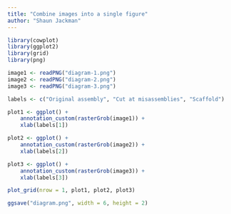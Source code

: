 ```yaml
---
title: "Combine images into a single figure"
author: "Shaun Jackman"
---
```


```r
library(cowplot)
library(ggplot2)
library(grid)
library(png)
```

```r
image1 <- readPNG("diagram-1.png")
image2 <- readPNG("diagram-2.png")
image3 <- readPNG("diagram-3.png")
```

```r
labels <- c("Original assembly", "Cut at misassemblies", "Scaffold")

plot1 <- ggplot() +
	annotation_custom(rasterGrob(image1)) +
	xlab(labels[1])

plot2 <- ggplot() +
	annotation_custom(rasterGrob(image2)) +
	xlab(labels[2])

plot3 <- ggplot() +
	annotation_custom(rasterGrob(image3)) +
	xlab(labels[3])

plot_grid(nrow = 1, plot1, plot2, plot3)

ggsave("diagram.png", width = 6, height = 2)
```
